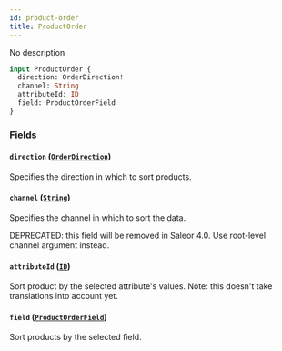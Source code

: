 ```yaml
---
id: product-order
title: ProductOrder
---
```



No description

```graphql
input ProductOrder {
  direction: OrderDirection!
  channel: String
  attributeId: ID
  field: ProductOrderField
}
```


### Fields

#### `direction` ([`OrderDirection`](../../../developer/api-reference/enums/order-direction))

Specifies the direction in which to sort products.


#### `channel` ([`String`](../../../developer/api-reference/scalars/string))

Specifies the channel in which to sort the data.

DEPRECATED: this field will be removed in Saleor 4.0. Use root-level channel argument instead.


#### `attributeId` ([`ID`](../../../developer/api-reference/scalars/id))

Sort product by the selected attribute's values.
Note: this doesn't take translations into account yet.


#### `field` ([`ProductOrderField`](../../../developer/api-reference/enums/product-order-field))

Sort products by the selected field.




